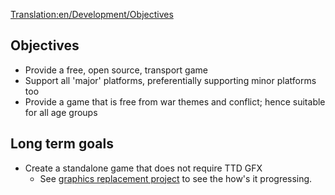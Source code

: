 [[Translation:en/Development/Objectives]]
==Objectives==
* Provide a free, open source, transport game
* Support all 'major' platforms, preferentially supporting minor platforms too
* Provide a game that is free from war themes and conflict; hence suitable for all age groups

==Long term goals==
* Create a standalone game that does not require TTD GFX
** See [[en/Archive/Community/Graphics Replacement|graphics replacement project]] to see the how's it progressing.
{{en/Stub}}